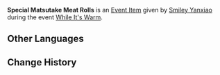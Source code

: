 {{Item Infobox
|id           = 100650
|image        = Item Matsutake Meat Rolls.png
|type         = Quest Items
|group        = Event Items
|description  = Freshly made [[Matsutake Meat Rolls]]. The person who ordered this is in for a treat.
|source1      = Given during [[While It's Warm]] (Day 2)
|event        = While It's Warm
|related_type = Variant
|related_item = Matsutake Meat Rolls
}}
'''Special Matsutake Meat Rolls''' is an [[Event Item]] given by [[Smiley Yanxiao]] during the event [[While It's Warm]].

==Other Languages==
{{Other Languages
|default_hidden = 1
|en      = Special Matsutake Meat Rolls
|zhs     = 特制的松茸酿肉卷
|zhs_rm  = Tèzhì de Sōngróng Niàng Ròu Juàn
|zht     = 特製的松茸釀肉卷
|zht_rm  = Tèzhì de Sōngróng Niàng Ròu Juàn
|ja      = 特製松茸の肉巻き
|ja_rm   = Tokusei Matsutake no Niku Maki
|ko      = 특제 버섯고기말이
|es      = Rollos de carne con matsutake especiales
|fr      = Rouleaux de viande au matsutake spéciaux
|ru      = Особые голубцы с грибами
|th      = Matsutake Meat Roll สูตรพิเศษ
|th_rm   = Matsutake Meat Roll Sut Phiset
|vi      = Nhung Tùng Ủ Thịt Cuộn Đặc Biệt
|de      = Besondere mit Matsutake gefüllte Fleischröllchen
|id      = Matsutake Meat Rolls Spesial
|pt      = Rolinho de Carne com Matsutake Especial
}}

==Change History==
{{Change History|1.1}}